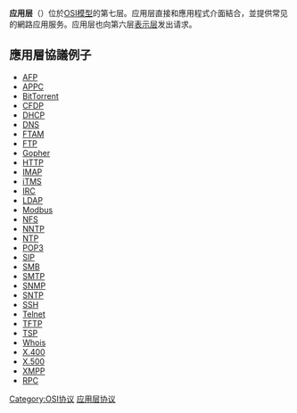 {{Unreferenced|time=2018-12-05T09:03:57+00:00}} 
 
{{noteTA
|T=zh-hans:应用层; zh-hant:應用層;
|1=zh-hans:应用层; zh-hant:應用層;
|2=zh-hans:表示层; zh-hant:表現層;
|3=zh-hans:会话层; zh-hant:會議層;
|4=zh-hans:传输层; zh-hant:傳輸層;
|5=zh-hans:网络层; zh-hant:網路層;
|6=zh-hans:数据链路层;zh-hk:資料鏈結層;zh-tw:資料連結層;
|7=zh-hans:物理层; zh-hant:實體層;
|G1=IT
|G2=通訊學
}}
{{OSI模型}}

'''应用层'''（{{lang-en|'''Application layer'''}}）位於[[OSI模型|OSI模型]]的第七层。应用层直接和應用程式介面結合，並提供常见的網路应用服务。应用层也向第六层[[表示层|表示层]]发出请求。

== 應用層協議例子 ==
{{IPstack}}
<div style="{{column-width|20em}}">
* [[AFP|AFP]]
* [[APPC|APPC]]
* [[BitTorrent_(协议)|BitTorrent]]
* [[CFDP|CFDP]]
* [[DHCP|DHCP]]
* [[DNS|DNS]]
* [[FTAM|FTAM]]
* [[FTP|FTP]]
* [[Gopher_(网络协议)|Gopher]]
* [[HTTP|HTTP]]
* [[IMAP|IMAP]]
* [[iTMS|iTMS]]
* [[IRC|IRC]]
* [[輕型目錄訪問協議|LDAP]]
* [[Modbus|Modbus]]
* [[NFS|NFS]]
* [[NNTP|NNTP]]
* [[網路時間協定|NTP]]
* [[POP3|POP3]]
* [[會話發起協議|SIP]]
* [[伺服器訊息區塊|SMB]]
* [[簡單郵件傳輸協議|SMTP]]
* [[簡單網絡管理協議|SNMP]]
* [[SNTP|SNTP]]
* [[Secure_Shell|SSH]]
* [[Telnet|Telnet]]
* [[TFTP|TFTP]]
* [[TSP|TSP]]
* [[Whois|Whois]]
* [[X.400|X.400]]
* [[X.500|X.500]]
* [[XMPP|XMPP]]
* [[遠程過程調用|RPC]]
</div>

[[Category:OSI协议|Category:OSI协议]]
[[Category:应用层协议|]]